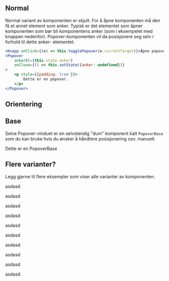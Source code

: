 
## Normal

Normal variant av komponenten er skjult. For å åpne komponenten må den få et annet element som anker. 
Typisk er det elementet som åpner komponenten som bør bli komponentens anker (som i eksempelet med knappen nedenfor). Popover-komponenten vil da posisjonere seg selv i forhold til dette anker-
elementet.

<Example>
    <PopoverNormalEksempel />
</Example>

```jsx
<Knapp onClick={(e) => this.togglePopover(e.currentTarget)}>Åpne popover</Knapp>
<Popover
    ankerEl={this.state.anker}
    onClose={() => this.setState({anker: undefined})}
>
    <p style={{padding:'1rem'}}>
        Dette er en popover.
    </p>
</Popover>
```

## Orientering

<Example>
    <PopoverOrienteringEksempel />
</Example>

## Base

Selve Popover-vinduet er en selvstendig "dum" komponent kalt `PopoverBase` som du kan bruke hvis du 
ønsker å håndtere posisjonering osv. manuelt.

<Example>
    <PopoverBase apen style={{position:'relative'}}>
        <div style={{padding:'1rem'}}>
            Dette er en PopoverBase
        </div>
    </PopoverBase>
</Example>

## Flere varianter?

Legg gjerne til flere eksempler som viser alle varianter av komponenten.




asdasd

asdasd

asdasd

asdasd

asdasd

asdasd

asdasd

asdasd

asdasd

asdasd